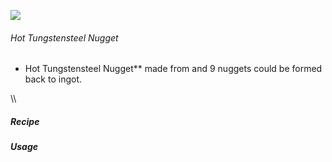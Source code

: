![](/mods/techreborn/hot_tungstensteel_nugget.png)

###### Hot Tungstensteel Nugget


- Hot Tungstensteel Nugget** made from
        <Mcitem id="techreborn:hot_tungstensteel_ingot"/>
        and 9 nuggets could be formed back to ingot.

\\\\

##### Recipe

<Recipe recipe=" input air air air input air
techreborn:hot_tungstensteel_ingot air input air air air output
techreborn:hot_tungstensteel_nugget,9 "/>

##### Usage

<Recipe recipe=" input techreborn:hot_tungstensteel_nugget
techreborn:hot_tungstensteel_nugget techreborn:hot_tungstensteel_nugget
input techreborn:hot_tungstensteel_nugget
techreborn:hot_tungstensteel_nugget techreborn:hot_tungstensteel_nugget
input techreborn:hot_tungstensteel_nugget
techreborn:hot_tungstensteel_nugget techreborn:hot_tungstensteel_nugget
output techreborn:hot_tungstensteel_ingot "/>
